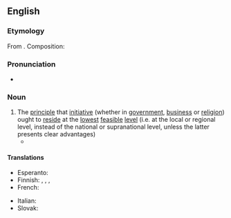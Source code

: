 ==English==
{{wikipedia}}

===Etymology===
From {{etyl|la|en}} {{m|la|subsidiarius}}. Composition: {{suffix|en|subsidiary|ity}}

===Pronunciation===
* {{IPA|en|/səbˌsɪdiˈæɹɪti/}}

===Noun===
{{en-noun|-|+}}

# The [[principle]] that [[initiative]] (whether in [[government]], [[business]] or [[religion]]) ought to [[reside]] at the [[lowest]] [[feasible]] [[level]] (i.e. at the local or regional level, instead of the national or supranational level, unless the latter presents clear advantages)
#* {{quote-book|en|year=2012  |title=Politocracy: An Assessment of the Coercive Logic of the Territorial State and Ideas Around a Response to it|author=Koos Malan |page=282 |ISBN=|passage=According to the principle of '''subsidiarity''', government should be as habitative as possible. Government functions must therefore be exercised at the most habitative level, as close as possible to those affected by the exercise of such functions.}}

====Translations====
{{trans-top|principle}}
* Esperanto: {{t|eo|subsidiareco}}
* Finnish: {{t|fi|subsidiariteetti}}, {{t|fi|subsidiariteettiperiaate}}, {{t|fi|läheisyysperiaate}}, {{t|fi|toissijaisuusperiaaate}}
* French: {{t+|fr|subsidiarité|f}}
{{trans-mid}}
* Italian: {{t+|it|sussidiarietà|f}}
* Slovak: {{t|sk|subsidiarita|f}}
{{trans-bottom}}